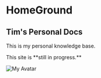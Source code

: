 
# HomeGround

## Tim's Personal Docs 

This is my personal knowledge base. 

<Callout>
    This site is **still in progress.**
</Callout>

![My Avatar](../public/avatar2.png)
